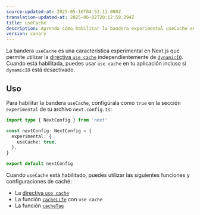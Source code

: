 ```yaml
---
source-updated-at: 2025-05-16T04:52:11.000Z
translation-updated-at: 2025-06-02T20:12:59.294Z
title: useCache
description: Aprenda cómo habilitar la bandera experimental useCache en Next.js.
version: canary
---
```


La bandera `useCache` es una característica experimental en Next.js que permite utilizar la [directiva `use cache`](/docs/app/api-reference/directives/use-cache) independientemente de [`dynamicIO`](/docs/app/api-reference/config/next-config-js/dynamicIO). Cuando está habilitada, puedes usar `use cache` en tu aplicación incluso si `dynamicIO` está desactivado.

## Uso

Para habilitar la bandera `useCache`, configúrala como `true` en la sección `experimental` de tu archivo `next.config.ts`:

```ts filename="next.config.ts"
import type { NextConfig } from 'next'

const nextConfig: NextConfig = {
  experimental: {
    useCache: true,
  },
}

export default nextConfig
```

Cuando `useCache` está habilitado, puedes utilizar las siguientes funciones y configuraciones de caché:

- La [directiva `use cache`](/docs/app/api-reference/directives/use-cache)
- La función [`cacheLife`](/docs/app/api-reference/config/next-config-js/cacheLife) con `use cache`
- La función [`cacheTag`](/docs/app/api-reference/functions/cacheTag)